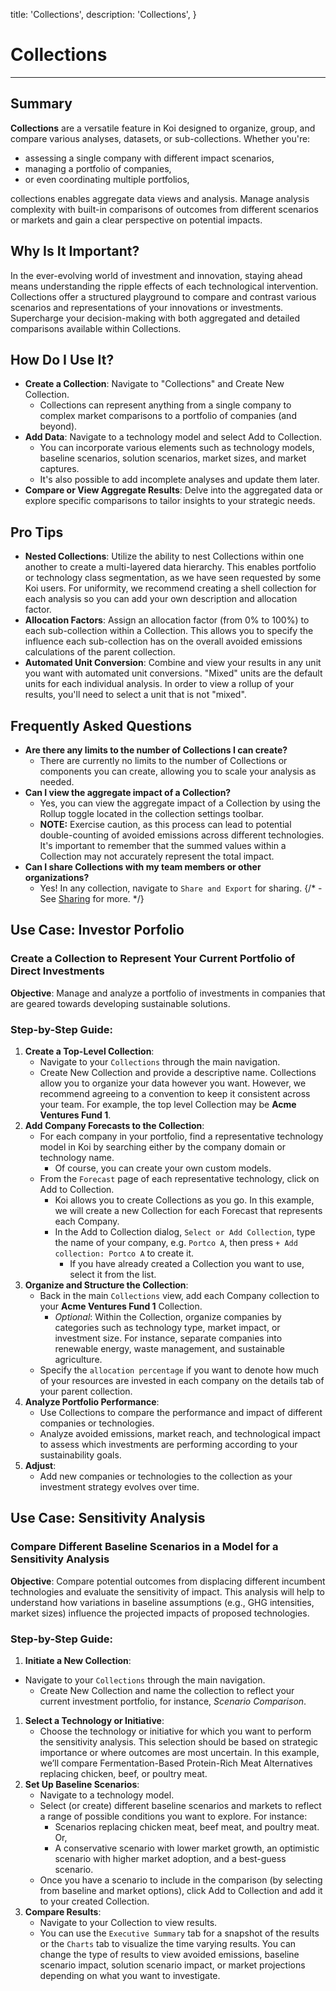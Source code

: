 
  title: 'Collections',
  description: 'Collections',
}


# Collections

<PageInformationalData lastModified={lastModified} />

---

<ImageZoom
src={image1}
alt="Koi Collections Image 1"
caption="Example collection showing auto unit conversion and rollup across a small portfolio."
/>

## Summary

**Collections** are a versatile feature in Koi designed to organize, group, and compare various analyses,
datasets, or sub-collections. Whether you're:
- assessing a single company with different impact scenarios,
- managing a portfolio of companies,
- or even coordinating multiple portfolios,

collections enables aggregate data views and analysis. Manage analysis complexity with built-in
comparisons of outcomes from different scenarios or markets and gain a clear perspective on potential impacts.

## Why Is It Important?

In the ever-evolving world of investment and innovation, staying ahead means understanding the ripple
effects of each technological intervention. Collections offer a structured playground to compare and contrast
various scenarios and representations of your innovations or investments. Supercharge your decision-making with
both aggregated and detailed comparisons available within Collections.

## How Do I Use It?

- **Create a Collection**: Navigate to "Collections" and  <CodeWithIcon icon="fa-regular fa-plus">Create New Collection</CodeWithIcon>.
  - Collections can represent anything from a single company to complex market comparisons to a portfolio of companies (and beyond).
- **Add Data**: Navigate to a technology model and select <CodeWithIcon icon="fa-regular fa-layer-group">Add to Collection</CodeWithIcon>.
  - You can incorporate various elements such as technology models, baseline scenarios, solution scenarios, market sizes, and market captures.
  - It's also possible to add incomplete analyses and update them later.
- **Compare or View Aggregate Results**: Delve into the aggregated data or explore specific comparisons to tailor insights to your strategic needs.

## Pro Tips

- **Nested Collections**: Utilize the ability to nest Collections within one another to create a multi-layered data hierarchy. This enables portfolio or technology class segmentation, as we have seen requested by some Koi users. For uniformity, we recommend creating a shell collection for each analysis so you can add your own description and allocation factor.
- **Allocation Factors**: Assign an allocation factor (from 0% to 100%) to each sub-collection within a Collection. This allows you to specify the influence each sub-collection has on the overall avoided emissions calculations of the parent collection.
- **Automated Unit Conversion**: Combine and view your results in any unit you want with automated unit conversions. "Mixed" units are the default units for each individual analysis. In order to view a rollup of your results, you'll need to select a unit that is not "mixed".

## Frequently Asked Questions

- **Are there any limits to the number of Collections I can create?**
  - There are currently no limits to the number of Collections or components you can create, allowing you to scale your analysis as needed.
- **Can I view the aggregate impact of a Collection?**
  - Yes, you can view the aggregate impact of a Collection by using the  <CodeWithIcon icon="fa-regular fa-toggle-off">Rollup</CodeWithIcon> toggle located in the collection settings toolbar.
  - **NOTE:** Exercise caution, as this process can lead to potential double-counting of avoided emissions across different technologies. It's important to remember that the summed values within a Collection may not accurately represent the total impact.
- **Can I share Collections with my team members or other organizations?**
  - Yes! In any collection, navigate to `Share and Export` for sharing.
{/*  - See [Sharing](../features/sharing) for more. */}


## Use Case: Investor Porfolio
### Create a Collection to Represent Your Current Portfolio of Direct Investments
**Objective**: Manage and analyze a portfolio of investments in companies that are geared towards developing sustainable solutions.

<ImageZoom
src={image2}
alt="Koi Collections Investment Portfolio"
caption="Example collection showing investments in a portfolio."
/>

### Step-by-Step Guide:

1. **Create a Top-Level Collection**:
    * Navigate to your `Collections` through the main navigation.
    * <CodeWithIcon icon="fa-regular fa-plus">Create New Collection</CodeWithIcon> and provide a descriptive name.
    <Tip>Collections allow you to organize your data however you want. However, we recommend agreeing to a convention to keep it consistent across your team. For example, the top level Collection may be **Acme Ventures Fund 1**.</Tip>
1. **Add Company Forecasts to the Collection**:
    * For each company in your portfolio, find a representative technology model in Koi by searching either by the company domain or technology name.
      * Of course, you can create your own custom models.
    * From the `Forecast` page of each representative technology, click on <CodeWithIcon icon="fa-regular fa-layer-group">Add to Collection</CodeWithIcon>.
        * Koi allows you to create Collections as you go. In this example, we will create a new Collection for each Forecast that represents each Company.
        * In the Add to Collection dialog, `Select or Add Collection`, type the name of your company, e.g. `Portco A`, then press `+ Add collection: Portco A` to create it.
            * If you have already created a Collection you want to use, select it from the list.
1. **Organize and Structure the Collection**:
    * Back in the main `Collections` view, add each Company collection to your **Acme Ventures Fund 1** Collection.
        * _Optional_: Within the Collection, organize companies by categories such as technology type, market impact, or investment size. For instance, separate companies into renewable energy, waste management, and sustainable agriculture.
    * Specify the `allocation percentage` if you want to denote how much of your resources are invested in each company on the details tab of your parent collection.
1. **Analyze Portfolio Performance**:
    * Use Collections to compare the performance and impact of different companies or technologies.
    * Analyze avoided emissions, market reach, and technological impact to assess which investments are performing according to your sustainability goals.
1. **Adjust**:
    * Add new companies or technologies to the collection as your investment strategy evolves over time.

## Use Case: Sensitivity Analysis
### Compare Different Baseline Scenarios in a Model for a Sensitivity Analysis
**Objective**: Compare potential outcomes from displacing different incumbent technologies and evaluate the sensitivity of impact. This analysis will help to understand how variations in baseline assumptions (e.g., GHG intensities, market sizes) influence the projected impacts of proposed technologies.


<ImageZoom
src={image3}
alt="Koi Collections Sensitivity 1"
caption="Example Market Size comparison across fermentation-based proteins."
/>

<ImageZoom
src={image4}
alt="Koi Collections Sensitivity 2"
caption="Example Baseline GHG Intensity comparison across fermentation-based proteins."
/>

<ImageZoom
src={image5}
alt="Koi Collections Sensitivity 3"
caption="Example Avoided Emissions comparison across fermentation-based proteins."
/>

### Step-by-Step Guide:

1. **Initiate a New Collection**:
* Navigate to your `Collections` through the main navigation.
    * <CodeWithIcon icon="fa-regular fa-plus">Create New Collection</CodeWithIcon> and name the collection to reflect your current investment portfolio, for instance, *Scenario Comparison*.
1. **Select a Technology or Initiative**:
    * Choose the technology or initiative for which you want to perform the sensitivity analysis. This selection should be based on strategic importance or where outcomes are most uncertain. In this example, we’ll compare Fermentation-Based Protein-Rich Meat Alternatives replacing chicken, beef, or poultry meat.
1. **Set Up Baseline Scenarios**:
    * Navigate to a technology model.
    * Select (or create) different baseline scenarios and markets to reflect a range of possible conditions you want to explore. For instance:
        * Scenarios replacing chicken meat, beef meat, and poultry meat. Or,
        * A conservative scenario with lower market growth, an optimistic scenario with higher market adoption, and a best-guess scenario.
    * Once you have a scenario to include in the comparison (by selecting from baseline and market options), click <CodeWithIcon icon="fa-regular fa-layer-group">Add to Collection</CodeWithIcon> and add it to your created Collection.
1. **Compare Results**:
    * Navigate to your Collection to view results.
    * You can use the `Executive Summary` tab for a snapshot of the results or the `Charts` tab to visualize the time varying results.
    <Tip>You can change the type of results to view avoided emissions, baseline scenario impact, solution scenario impact, or market projections depending on what you want to investigate.</Tip>
